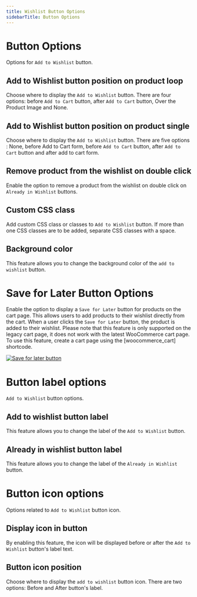 ```yaml
---
title: Wishlist Button Options
sidebarTitle: Button Options
---
```



# Button Options

Options for `Add to Wishlist` button.

## Add to Wishlist button position on product loop

Choose where to display the `Add to Wishlist` button. There are four options: before `Add to Cart` button, after `Add to Cart` button, Over the Product Image and None.


## Add to Wishlist button position on product single

Choose where to display the `Add to Wishlist` button. There are five options : None, before Add to Cart form, before `Add to Cart` button, after `Add to Cart` button and after add to cart form.


## Remove product from the wishlist on double click

Enable the option to remove a product from the wishlist on double click on `Already in Wishlist` buttons.


## Custom CSS class

Add custom CSS class or classes to `Add to Wishlist` button. If more than one CSS classes are to be added, separate CSS classes with a space.


## Background color

This feature allows you to change the background color of the `add to wishlist` button.



# Save for Later Button Options


Enable the option to display a `Save for Later` button for products on the cart page. This allows users to add products to their wishlist directly from the cart. When a user clicks the `Save for Later` button, the product is added to their wishlist. Please note that this feature is only supported on the legacy cart page, it does not work with the latest WooCommerce cart page. To use this feature, create a cart page using the [woocommerce_cart] shortcode.


[![Save for later button](/products/wishlist/save-for-later.png)](/products/wishlist/save-for-later.png)



# Button label options

`Add to Wishlist` button options.

## Add to wishlist button label

This feature allows you to change the label of the `Add to Wishlist` button.

## Already in wishlist button label

This feature allows you to change the label of the `Already in Wishlist` button.


# Button icon options

Options related to `Add to Wishlist` button icon.

## Display icon in button

By enabling this feature, the icon will be displayed before or after the `Add to Wishlist` button's label text.


## Button icon position 

Choose where to display the `add to wishlist` button icon. There are two options: Before and After button's label.
